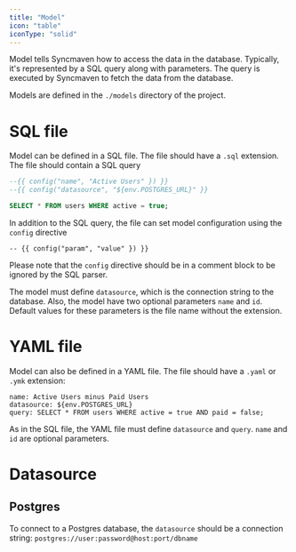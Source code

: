 ```yaml
---
title: "Model"
icon: "table"
iconType: "solid"
---
```


Model tells Syncmaven how to access the data in the database. Typically, it's represented by a SQL query
along with parameters. The query is executed by Syncmaven to fetch the data from the database.

Models are defined in the `./models` directory of the project.

# SQL file

Model can be defined in a SQL file. The file should have a `.sql` extension. The file should contain a SQL query

```sql
--{{ config("name", "Active Users" }) }}
--{{ config("datasource", "${env.POSTGRES_URL}" }}

SELECT * FROM users WHERE active = true;
```

In addition to the SQL query, the file can set model configuration using the `config` directive

```
-- {{ config("param", "value" }) }}
```

Please note that the `config` directive should be in a comment block to be ignored by the SQL parser.

The model must define `datasource`, which is the connection string to the database. Also, the model have two optional
parameters `name` and `id`. Default values for these parameters is the file name without the extension.

# YAML file

Model can also be defined in a YAML file. The file should have a `.yaml` or `.ymk` extension:

```
name: Active Users minus Paid Users
datasource: ${env.POSTGRES_URL}
query: SELECT * FROM users WHERE active = true AND paid = false;
```

As in the SQL file, the YAML file must define `datasource` and `query`. `name` and `id` are optional parameters.

# Datasource

## Postgres

To connect to a Postgres database, the `datasource` should be a connection string: `postgres://user:password@host:port/dbname`

